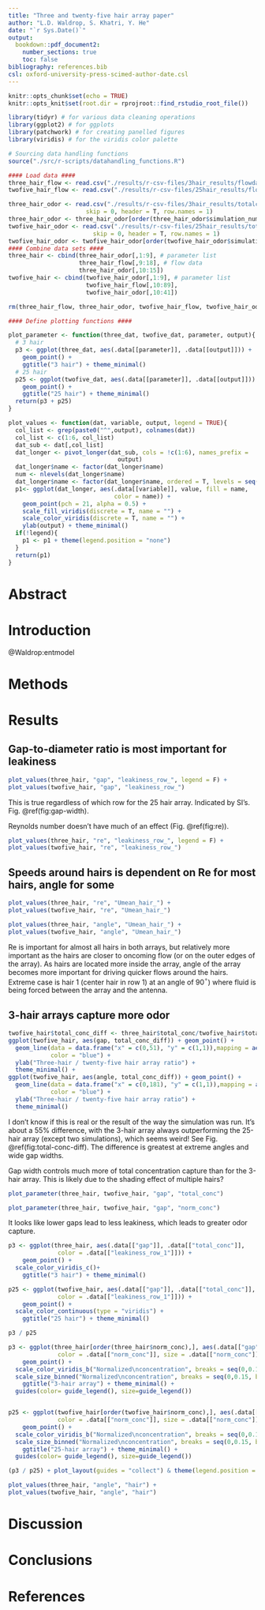 ```yaml
---
title: "Three and twenty-five hair array paper"
author: "L.D. Waldrop, S. Khatri, Y. He"
date: "`r Sys.Date()`"
output: 
  bookdown::pdf_document2:
    number_sections: true
    toc: false
bibliography: references.bib
csl: oxford-university-press-scimed-author-date.csl
---
```


```r
knitr::opts_chunk$set(echo = TRUE)
knitr::opts_knit$set(root.dir = rprojroot::find_rstudio_root_file())
```
```r
library(tidyr) # for various data cleaning operations
library(ggplot2) # for ggplots
library(patchwork) # for creating panelled figures
library(viridis) # for the viridis color palette

# Sourcing data handling functions
source("./src/r-scripts/datahandling_functions.R")

#### Load data ####
three_hair_flow <- read.csv("./results/r-csv-files/3hair_results/flowdata_2022-11-11.csv")
twofive_hair_flow <- read.csv("./results/r-csv-files/25hair_results/flowdata_2023-06-28.csv", row.names = 1)

three_hair_odor <- read.csv("./results/r-csv-files/3hair_results/totalconc_3hairs_2023-06-27_cleaned.csv", 
                      skip = 0, header = T, row.names = 1)
three_hair_odor <- three_hair_odor[order(three_hair_odor$simulation_number),]
twofive_hair_odor <- read.csv("./results/r-csv-files/25hair_results/totalconc_25hairs_2023-06-26_cleaned.csv", 
                        skip = 0, header = T, row.names = 1)
twofive_hair_odor <- twofive_hair_odor[order(twofive_hair_odor$simulation_number),]
#### Combine data sets ####
three_hair <- cbind(three_hair_odor[,1:9], # parameter list
                    three_hair_flow[,9:18], # flow data
                    three_hair_odor[,10:15])
twofive_hair <- cbind(twofive_hair_odor[,1:9], # parameter list
                      twofive_hair_flow[,10:89],
                      twofive_hair_odor[,10:41])

rm(three_hair_flow, three_hair_odor, twofive_hair_flow, twofive_hair_odor)

#### Define plotting functions ####

plot_parameter <- function(three_dat, twofive_dat, parameter, output){
  # 3 hair
  p3 <- ggplot(three_dat, aes(.data[[parameter]], .data[[output]])) + 
    geom_point() +
    ggtitle("3 hair") + theme_minimal()
  # 25 hair
  p25 <- ggplot(twofive_dat, aes(.data[[parameter]], .data[[output]])) + 
    geom_point() + 
    ggtitle("25 hair") + theme_minimal()
  return(p3 + p25)
}

plot_values <- function(dat, variable, output, legend = TRUE){
  col_list <- grep(paste0("^",output), colnames(dat))
  col_list <- c(1:6, col_list)
  dat_sub <- dat[,col_list]
  dat_longer <- pivot_longer(dat_sub, cols = !c(1:6), names_prefix = 
                               output)
  dat_longer$name <- factor(dat_longer$name)
  num <- nlevels(dat_longer$name)
  dat_longer$name <- factor(dat_longer$name, ordered = T, levels = seq(1,num))
  p1<- ggplot(dat_longer, aes(.data[[variable]], value, fill = name,  
                              color = name)) + 
    geom_point(pch = 21, alpha = 0.5) + 
    scale_fill_viridis(discrete = T, name = "") + 
    scale_color_viridis(discrete = T, name = "") +
    ylab(output) + theme_minimal()
  if(!legend){
    p1 <- p1 + theme(legend.position = "none")
  }
  return(p1)
}
```

# Abstract


# Introduction

@Waldrop:entmodel

# Methods


# Results

## Gap-to-diameter ratio is most important for leakiness 

```r
plot_values(three_hair, "gap", "leakiness_row_", legend = F) +
plot_values(twofive_hair, "gap", "leakiness_row_")
```

This is true regardless of which row for the 25 hair array. Indicated by SI's. Fig. \@ref(fig:gap-width).

Reynolds number doesn't have much of an effect (Fig. \@ref(fig:re)).

```r
plot_values(three_hair, "re", "leakiness_row_", legend = F) +
plot_values(twofive_hair, "re", "leakiness_row_")
```

## Speeds around hairs is dependent on Re for most hairs, angle for some

```r
plot_values(three_hair, "re", "Umean_hair_") +
plot_values(twofive_hair, "re", "Umean_hair_")
```

```r
plot_values(three_hair, "angle", "Umean_hair_") +
plot_values(twofive_hair, "angle", "Umean_hair_")
```

Re is important for almost all hairs in both arrays, but relatively more important  as the hairs are closer to oncoming flow (or on the outer edges of the array). As hairs are located more inside the array, angle of the array becomes more important for driving quicker flows around the hairs. Extreme case is hair 1 (center hair in row 1) at an angle of  90$^{\circ}$) where fluid is being forced between the array and the antenna.

## 3-hair arrays capture more odor

```r
twofive_hair$total_conc_diff <- three_hair$total_conc/twofive_hair$total_conc
ggplot(twofive_hair, aes(gap, total_conc_diff)) + geom_point() + 
  geom_line(data = data.frame("x" = c(0,51), "y" = c(1,1)),mapping = aes(x,y), 
            color = "blue") + 
  ylab("Three-hair / twenty-five hair array ratio") + 
  theme_minimal() +
ggplot(twofive_hair, aes(angle, total_conc_diff)) + geom_point() + 
  geom_line(data = data.frame("x" = c(0,181), "y" = c(1,1)),mapping = aes(x,y), 
            color = "blue") + 
  ylab("Three-hair / twenty-five hair array ratio") + 
  theme_minimal()
```


I don't know if this is real or the result of the way the simulation was run. It's about a 55% difference, with the 3-hair array always outperforming the 25-hair array (except two simulations), which seems weird! See Fig. \@ref(fig:total-conc-diff). The difference is greatest at extreme angles and wide gap widths. 

Gap width controls much more of total concentration capture than for the 3-hair array. This is likely due to the shading effect of multiple hairs?

```r
plot_parameter(three_hair, twofive_hair, "gap", "total_conc") 
```
```r
plot_parameter(three_hair, twofive_hair, "gap", "norm_conc") 
```

It looks like lower gaps lead to less leakiness, which leads to greater odor capture. 


```r
p3 <- ggplot(three_hair, aes(.data[["gap"]], .data[["total_conc"]], 
              color = .data[["leakiness_row_1"]])) + 
    geom_point() +
  scale_color_viridis_c()+
    ggtitle("3 hair") + theme_minimal()

p25 <- ggplot(twofive_hair, aes(.data[["gap"]], .data[["total_conc"]], 
              color = .data[["leakiness_row_1"]])) + 
    geom_point() +
  scale_color_continuous(type = "viridis") +
    ggtitle("25 hair") + theme_minimal()

p3 / p25
```

```r
p3 <- ggplot(three_hair[order(three_hair$norm_conc),], aes(.data[["gap"]], .data[["angle"]], 
              color = .data[["norm_conc"]], size = .data[["norm_conc"]])) + 
    geom_point() +
  scale_color_viridis_b("Normalized\nconcentration", breaks = seq(0,0.15, by = 0.025), limits = c(0,0.15))+
  scale_size_binned("Normalized\nconcentration", breaks = seq(0,0.15, by = 0.025), range = c(0.5, 4), limits = c(0,0.15)) + 
    ggtitle("3-hair array") + theme_minimal() +
  guides(color= guide_legend(), size=guide_legend()) 


p25 <- ggplot(twofive_hair[order(twofive_hair$norm_conc),], aes(.data[["gap"]], .data[["angle"]], 
              color = .data[["norm_conc"]], size = .data[["norm_conc"]])) + 
    geom_point() +
  scale_color_viridis_b("Normalized\nconcentration", breaks = seq(0,0.15, by = 0.025), limits = c(0,0.15))+
  scale_size_binned("Normalized\nconcentration", breaks = seq(0,0.15, by = 0.025), range = c(0.5, 4), limits = c(0,0.15)) + 
    ggtitle("25-hair array") + theme_minimal() + 
  guides(color= guide_legend(), size=guide_legend()) 

(p3 / p25) + plot_layout(guides = "collect") & theme(legend.position = 'bottom')
```

```r
plot_values(three_hair, "angle", "hair") +
plot_values(twofive_hair, "angle", "hair")
```

# Discussion


# Conclusions


# References

